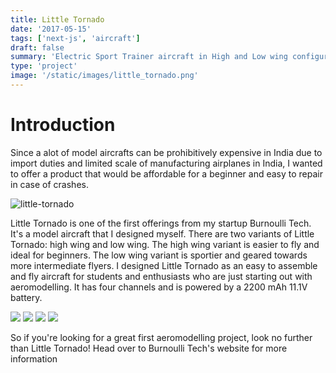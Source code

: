 ```yaml
---
title: Little Tornado
date: '2017-05-15'
tags: ['next-js', 'aircraft']
draft: false
summary: 'Electric Sport Trainer aircraft in High and Low wing configurations'
type: 'project'
image: '/static/images/little_tornado.png'
---
```


# Introduction

Since a alot of model aircrafts can be prohibitively expensive in India due
to import duties and limited scale of manufacturing airplanes in India, I
wanted to offer a product that would be affordable for a beginner and easy
to repair in case of crashes.

![little-tornado](/static/images/project/little-tornado/little-tornado-1.JPG)

Little Tornado is one of the first offerings from my startup Burnoulli Tech.
It's a model aircraft that I designed myself. There are two variants of
Little Tornado: high wing and low wing. The high wing variant is easier to
fly and ideal for beginners. The low wing variant is sportier and geared
towards more intermediate flyers. I designed Little Tornado as an easy to
assemble and fly aircraft for students and enthusiasts who are just starting
out with aeromodelling. It has four channels and is powered by a 2200 mAh
11.1V battery.

<div className="flex flex-wrap justify-around">
  <img
    src="/static/images/project/little-tornado/little-tornado-2.JPG"
    className="m-2 w-full sm:w-1/2 md:w-1/3 lg:w-47_5"
  />
  <img
    src="/static/images/project/little-tornado/little-tornado-3.JPG"
    className="m-2 w-full sm:w-1/2 md:w-1/3 lg:w-47_5"
  />
  <img
    src="/static/images/project/little-tornado/little-tornado-4.JPG"
    className="m-2 w-full sm:w-1/2 md:w-1/3 lg:w-47_5"
  />
  <img
    src="/static/images/project/little-tornado/little-tornado-5.JPG"
    className="m-2 w-full sm:w-1/2 md:w-1/3 lg:w-47_5"
  />
</div>

So if you're looking for a great first aeromodelling project, look no
further than Little Tornado! Head over to Burnoulli Tech's website for
more information
